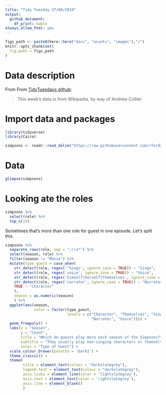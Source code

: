 ```yaml
---
title: "Tidy Tuesday 27/08/2019"
output:
  github_document: 
    df_print: kable
always_allow_html: yes
---
```


```r
figs_path <- paste0(here::here("docs", "assets", "images"),"/")
knitr::opts_chunk$set(
  fig.path = figs_path
)
```

# Data description

From From [TidyTuesdays github](https://github.com/rfordatascience/tidytuesday/tree/master/data/2019/2019-08-27):

> This week's data is from Wikipedia, by way of Andrew Collier.

# Import data and packages

```r
library(tidyverse)
library(Cairo)

simpsons <- readr::read_delim("https://raw.githubusercontent.com/rfordatascience/tidytuesday/master/data/2019/2019-08-27/simpsons-guests.csv", delim = "|", quote = "")

```

# Data 

```r
glimpse(simpsons)
```

# Looking ate the roles

```r
simpsons %>% 
  select(role) %>% 
  top_n(15)
```

Sometimes that's more than one role for guest in one episode. Let's split this.

```r
simpsons %>% 
  separate_rows(role, sep = ";\\s*") %>% 
  select(season, role) %>% 
  filter(season != "Movie") %>% 
  mutate(type_guest = case_when(
    str_detect(role, regex('^Sings', ignore_case = TRUE)) ~ "Sings",
    str_detect(role, regex('voice', ignore_case = TRUE)) ~ "Voice",
    str_detect(role, regex('himself|herself|themselves', ignore_case = TRUE)) ~ "Themselves",
    str_detect(role, regex('narrator', ignore_case = TRUE)) ~ "Narrator",
    TRUE ~ "Character"
    ),
    season = as.numeric(season)
    ) %>% 
  ggplot(aes(season, 
             color = factor(type_guest,
                            levels = c("Character", "Themselves", "Sings",
                                       "Narrator", "Voice")))) + 
  geom_freqpoly() + 
  labs(x = "Season",
       y = "Count",
       title = "Which do guests play more each season of the Simpsons?",
       subtitle = "They usually play non-singing characters or themselves",
       color = "Type of Guest") + 
  scale_colour_brewer(palette = 'Dark2') +
  theme_classic() +
  theme(
        title = element_text(colour = "darkslategrey"),
        legend.text = element_text(colour = "darkslategrey"),
        axis.ticks = element_line(color = 'lightslategrey'),
        axis.text = element_text(color = 'lightslategrey'),
        axis.line = element_blank()
        )
```

